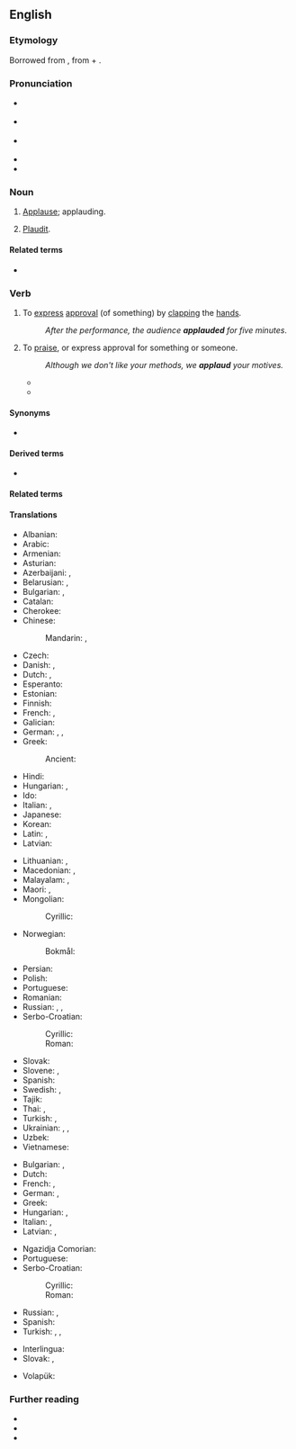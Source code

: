 ==English==

===Etymology===
Borrowed from {{bor|en|la|applaudere||to clap the hands together, applaud}}, from {{m|la|ad||to}} + {{m|la|plaudere||to strike, clap}}.

===Pronunciation===
* {{a|UK}} {{IPA|en|/əˈplɔːd/}}
* {{a|US}} {{IPA|en|/əˈplɔd/}}
* {{a|cot-caught}} {{IPA|en|/əˈplɑd/}}
* {{audio|en|en-us-applaud.ogg|Audio (GA)}}
* {{rhymes|en|ɔːd|s=2}}

===Noun===
{{en-noun}}

# {{lb|en|obsolete}} [[applause|Applause]]; applauding.
# {{lb|en|obsolete}} [[plaudit|Plaudit]].

====Related terms====
* {{l|en|applause}}

===Verb===
{{en-verb}}

# {{lb|en|transitive|intransitive}} To [[express]] [[approval]] (of something) by [[clap|clapping]] the [[hand]]s.
#: ''After the performance, the audience '''applauded''' for five minutes''.
# {{lb|en|transitive|intransitive}} To [[praise]], or express approval for something or someone.
#: ''Although we don't like your methods, we '''applaud''' your motives.''
#*{{RQ:Shakespeare Pericles|II|v|34|passage=Now by the Gods, I do '''applaude''' his courage.}}
#* {{quote-journal|en|date=December 10, 2011|author=David Ornstein| title=Arsenal 1 - 0 Everton| work=BBC Sport| url=http://news.bbc.co.uk/sport2/hi/football/16015017.stm| passage=It moved him to within one goal of {{w|Thierry Henry}}'s 34 in 2004 and Henry - honoured with a statue outside the stadium on Friday - rose from his seat in the stands to '''applaud''' Van Persie.}}

====Synonyms====
* {{l|en|beclap#Etymology_2|beclap}}

====Derived terms====
* {{l|en|reapplaud}}

====Related terms====
{{rel2|en|{{l|en|explosion}}
|{{l|en|implode}}
|{{l|en|plaudit}}
|{{l|en|plausible}}
|{{l|en|implausible}}
}}

====Translations====
{{trans-top|to express approval by clapping}}
* Albanian: {{t+|sq|duartrokas}}
* Arabic: {{t|ar|صَفَّقَ}}
* Armenian: {{t+|hy|ծափահարել}}
* Asturian: {{t|ast|aplaudir}}
* Azerbaijani: {{t+|az|alqışlamaq}}, {{t|az|əl çalmaq}}
* Belarusian: {{t|be|апладзі́раваць|impf}}, {{t|be|пляска́ць|impf}} {{qualifier|у дало́ні}}
* Bulgarian: {{t+|bg|аплоди́рам|impf|pf}}, {{t+|bg|ръкопляска́м|impf}}
* Catalan: {{t+|ca|aplaudir}}
* Cherokee: {{t|chr|ᏓᏏᏛᏂᎭ}}
* Chinese:
*: Mandarin: {{t+|cmn|拍手|tr=pāishǒu}}, {{t+|cmn|鼓掌|tr=gǔzhǎng}}
* Czech: {{t+|cs|tleskat|impf}}
* Danish: {{t|da|applaudere}}, {{t+|da|klappe}}
* Dutch: {{t+|nl|applaudisseren}}, {{t+|nl|klappen}}
* Esperanto: {{t|eo|aplaŭdi}}
* Estonian: {{t+|et|aplodeerima}}
* Finnish: {{t+|fi|taputtaa}}
* French: {{t+|fr|applaudir}}, {{t+|fr|ovationner}}
* Galician: {{t|gl|aplaudir}}
* German: {{t+|de|applaudieren}}, {{t+|de|klatschen}}, {{t|de|Beifall klatschen}}
* Greek: {{t+|el|χειροκροτώ}}
*: Ancient: {{t|grc|κροτέω}}
* Hindi: {{t|hi|ताली बजाना}}
* Hungarian: {{t+|hu|tapsol}}, {{t+|hu|megtapsol}}
* Ido: {{t+|io|aklamar}}
* Italian: {{t+|it|applaudire}}, {{t+|it|congratularsi}}
* Japanese: {{t+|ja|拍手|alt=拍手する|tr=はくしゅする, hakushu suru}}
* Korean: {{t+|ko|박수하다}}
* Latin: {{t|la|plaudō}}, {{t|la|applaudō}}
* Latvian: {{t|lv|aplaudēt}}
{{trans-mid}}
* Lithuanian: {{t+|lt|ploti}}, {{t|lt|paploti}}
* Macedonian: {{t|mk|аплауди́ра|impf|pf}}, {{t|mk|ракоплеска|impf}}
* Malayalam: {{t+|ml|കയ്യടി}}, {{t|ml|കരഘോഷം}}
* Maori: {{t|mi|pakipaki}}, {{t|mi|umere}}
* Mongolian:
*: Cyrillic: {{t|mn|алга таших}}
* Norwegian:
*: Bokmål: {{t|nb|klappe}}
* Persian: {{t+|fa|کف زدن|tr=kaf zadan}}
* Polish: {{t+|pl|klaskać|impf}}
* Portuguese: {{t+|pt|aplaudir}}
* Romanian: {{t+|ro|aplauda}}
* Russian: {{t+|ru|аплоди́ровать|impf}}, {{t+|ru|хло́пать|impf}} {{qualifier|в ладо́ши}}, {{t+|ru|рукоплеска́ть|impf}}
* Serbo-Croatian:
*: Cyrillic: {{t|sh|аплауди́рати|impf|pf}}
*: Roman: {{t+|sh|aplaudírati|impf|pf}}
* Slovak: {{t|sk|tlieskať|impf}}
* Slovene: {{t|sl|aplavdirati|impf}}, {{t+|sl|ploskati|impf}}
* Spanish: {{t+|es|aplaudir}}
* Swedish: {{t+|sv|applådera}}, {{t+|sv|klappa}}
* Tajik: {{t|tg|кафкӯбӣ кардан}}
* Thai: {{t+|th|ปรบ}}, {{t|th|ตบมือ}}
* Turkish: {{t+|tr|alkışlamak}}, {{t+|tr|el çırpmak}}
* Ukrainian: {{t+|uk|аплодува́ти|impf}}, {{t|uk|плеска́ти|impf}} {{qualifier|в доло́ні}}, {{t|uk|рукоплеска́ти|impf}}
* Uzbek: {{t|uz|olqishlab chapak}}
* Vietnamese: {{t+|vi|vỗ tay}}
{{trans-bottom}}

{{trans-top|to praise, or express approval by words}}
* Bulgarian: {{t+|bg|хва́ля|impf}}, {{t+|bg|одобря́вам|impf}}
* Dutch: {{t+|nl|applaudisseren}}
* French: {{t+|fr|louer}}, {{t+|fr|approuver}}
* German: {{t+|de|loben}}, {{t+|de|befürworten}}
* Greek: {{t+|el|επικροτώ}}
* Hungarian: {{t+|hu|helyesel}}, {{t+|hu|dicsér}}
* Italian: {{t+|it|lodare}}, {{t+|it|approvare}}
* Latvian: {{t|lv|atzīt}}, {{t|lv|apsveikt}}
{{trans-mid}}
* Ngazidja Comorian: {{t|zdj|shangiria|alt=ushangiria}}
* Portuguese: {{t+|pt|aplaudir}}
* Serbo-Croatian:
*: Cyrillic: {{t|sh|аплауди́рати|impf|pf}}
*: Roman: {{t+|sh|aplaudírati|impf|pf}}
* Russian: {{t+|ru|хвали́ть|impf}}, {{t+|ru|одобря́ть|impf}}
* Spanish: {{t+|es|aplaudir}}
* Turkish: {{t+|tr|beğenmek}}, {{t+|tr|takdir etmek}}, {{t+|tr|alkışlamak}}
{{trans-bottom}}

{{checktrans-top}}
* Interlingua: {{t-check|ia|applaudir}}
* Slovak: {{t-check|sk|tlieskať}}, {{t-check|sk|aplaudovať}}
{{trans-mid}}
* Volapük: {{t+check|vo|lobülön}}
{{trans-bottom}}

===Further reading===
* {{R:Webster 1913}}
* {{R:Century 1911}}
* {{R:OneLook}}